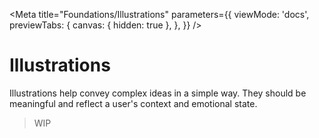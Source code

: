
<Meta
  title="Foundations/Illustrations"
  parameters={{
    viewMode: 'docs',
    previewTabs: {
      canvas: { hidden: true },
    },
  }}
/>

# Illustrations

Illustrations help convey complex ideas in a simple way. They should be meaningful and reflect a user's context and emotional state.

> WIP
